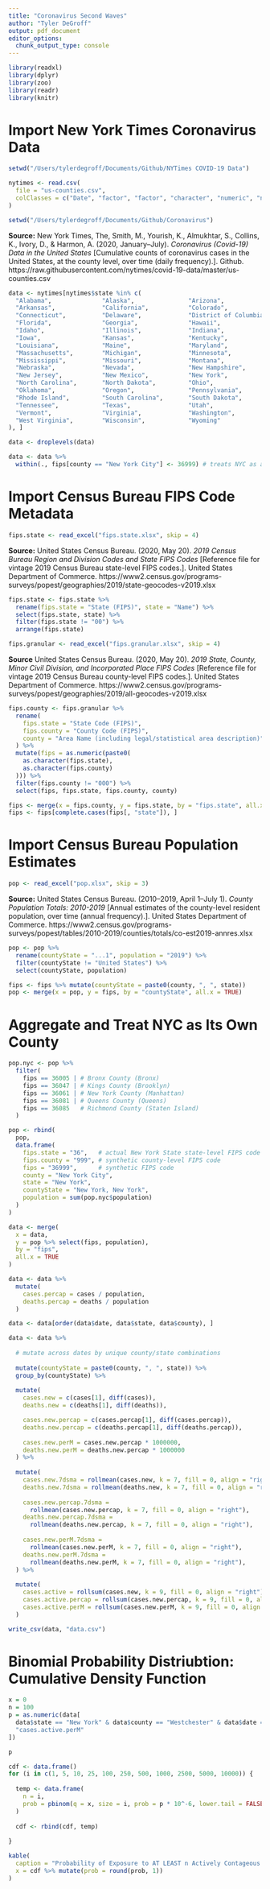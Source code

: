 ```yaml
---
title: "Coronavirus Second Waves"
author: "Tyler DeGroff"
output: pdf_document
editor_options: 
  chunk_output_type: console
---
```


```r
library(readxl)
library(dplyr)
library(zoo)
library(readr)
library(knitr)
```

# Import New York Times Coronavirus Data

```r
setwd("/Users/tylerdegroff/Documents/Github/NYTimes COVID-19 Data")

nytimes <- read.csv(
  file = "us-counties.csv",
  colClasses = c("Date", "factor", "factor", "character", "numeric", "numeric")
)

setwd("/Users/tylerdegroff/Documents/Github/Coronavirus")
```

**Source:** New York Times, The, Smith, M., Yourish, K., Almukhtar, S., Collins, K., Ivory, D., & Harmon, A. (2020, January–July). *Coronavirus (Covid-19) Data in the United States* [Cumulative counts of coronavirus cases in the United States, at the county level, over time (daily frequency).]. Github. https://raw.githubusercontent.com/nytimes/covid-19-data/master/us-counties.csv

\bigskip

```r
data <- nytimes[nytimes$state %in% c(
  "Alabama",              "Alaska",               "Arizona", 
  "Arkansas",             "California",           "Colorado", 
  "Connecticut",          "Delaware",             "District of Columbia", 
  "Florida",              "Georgia",              "Hawaii", 
  "Idaho",                "Illinois",             "Indiana", 
  "Iowa",                 "Kansas",               "Kentucky", 
  "Louisiana",            "Maine",                "Maryland",
  "Massachusetts",        "Michigan",             "Minnesota", 
  "Mississippi",          "Missouri",             "Montana",
  "Nebraska",             "Nevada",               "New Hampshire", 
  "New Jersey",           "New Mexico",           "New York",
  "North Carolina",       "North Dakota",         "Ohio", 
  "Oklahoma",             "Oregon",               "Pennsylvania",
  "Rhode Island",         "South Carolina",       "South Dakota", 
  "Tennessee",            "Texas",                "Utah", 
  "Vermont",              "Virginia",             "Washington", 
  "West Virginia",        "Wisconsin",            "Wyoming"
), ]

data <- droplevels(data)

data <- data %>% 
  within(., fips[county == "New York City"] <- 36999) # treats NYC as a county
```

# Import Census Bureau FIPS Code Metadata

```r
fips.state <- read_excel("fips.state.xlsx", skip = 4)
```

**Source:** United States Census Bureau. (2020, May 20). *2019 Census Bureau Region and Division Codes and State FIPS Codes* [Reference file for vintage 2019 Census Bureau state-level FIPS codes.]. United States Department of Commerce. https://www2.census.gov/programs-surveys/popest/geographies/2019/state-geocodes-v2019.xlsx

\bigskip

```r
fips.state <- fips.state %>%
  rename(fips.state = "State (FIPS)", state = "Name") %>%
  select(fips.state, state) %>%
  filter(fips.state != "00") %>%
  arrange(fips.state)
```

```r
fips.granular <- read_excel("fips.granular.xlsx", skip = 4)
```

**Source** United States Census Bureau. (2020, May 20). *2019 State, County, Minor Civil Division, and Incorporated Place FIPS Codes* [Reference file for vintage 2019 Census Bureau county-level FIPS codes.]. United States Department of Commerce. https://www2.census.gov/programs-surveys/popest/geographies/2019/all-geocodes-v2019.xlsx

\bigskip

```r
fips.county <- fips.granular %>%
  rename(
    fips.state = "State Code (FIPS)", 
    fips.county = "County Code (FIPS)",
    county = "Area Name (including legal/statistical area description)"
  ) %>%
  mutate(fips = as.numeric(paste0(
    as.character(fips.state), 
    as.character(fips.county)
  ))) %>%
  filter(fips.county != "000") %>%
  select(fips, fips.state, fips.county, county)
```

```r
fips <- merge(x = fips.county, y = fips.state, by = "fips.state", all.x = TRUE)
fips <- fips[complete.cases(fips[, "state"]), ]
```

# Import Census Bureau Population Estimates

```r
pop <- read_excel("pop.xlsx", skip = 3)
```

**Source:** United States Census Bureau. (2010–2019, April 1–July 1). *County Population Totals: 2010-2019* [Annual estimates of the county-level resident population, over time (annual frequency).]. United States Department of Commerce. https://www2.census.gov/programs-surveys/popest/tables/2010-2019/counties/totals/co-est2019-annres.xlsx

```r
pop <- pop %>%
  rename(countyState = "...1", population = "2019") %>%
  filter(countyState != "United States") %>%
  select(countyState, population)
```

```r
fips <- fips %>% mutate(countyState = paste0(county, ", ", state))
pop <- merge(x = pop, y = fips, by = "countyState", all.x = TRUE)
```

# Aggregate and Treat NYC as Its Own County

```r
pop.nyc <- pop %>%
  filter(
    fips == 36005 | # Bronx County (Bronx)
    fips == 36047 | # Kings County (Brooklyn)
    fips == 36061 | # New York County (Manhattan)
    fips == 36081 | # Queens County (Queens)
    fips == 36085   # Richmond County (Staten Island)
  )

pop <- rbind(
  pop,
  data.frame(
    fips.state = "36",   # actual New York State state-level FIPS code
    fips.county = "999", # synthetic county-level FIPS code
    fips = "36999",      # synthetic FIPS code
    county = "New York City",
    state = "New York",
    countyState = "New York, New York",
    population = sum(pop.nyc$population)
  )
)
```

```r
data <- merge(
  x = data, 
  y = pop %>% select(fips, population), 
  by = "fips", 
  all.x = TRUE
)

data <- data %>%
  mutate(
    cases.percap = cases / population,
    deaths.percap = deaths / population
  )

data <- data[order(data$date, data$state, data$county), ]

data <- data %>%
  
  # mutate across dates by unique county/state combinations
  
  mutate(countyState = paste0(county, ", ", state)) %>%
  group_by(countyState) %>%
  
  mutate(
    cases.new = c(cases[1], diff(cases)),
    deaths.new = c(deaths[1], diff(deaths)),

    cases.new.percap = c(cases.percap[1], diff(cases.percap)),
    deaths.new.percap = c(deaths.percap[1], diff(deaths.percap)),
    
    cases.new.perM = cases.new.percap * 1000000,
    deaths.new.perM = deaths.new.percap * 1000000
  ) %>%
  
  mutate(
    cases.new.7dsma = rollmean(cases.new, k = 7, fill = 0, align = "right"),
    deaths.new.7dsma = rollmean(deaths.new, k = 7, fill = 0, align = "right"),
    
    cases.new.percap.7dsma = 
      rollmean(cases.new.percap, k = 7, fill = 0, align = "right"),
    deaths.new.percap.7dsma = 
      rollmean(deaths.new.percap, k = 7, fill = 0, align = "right"),
    
    cases.new.perM.7dsma = 
      rollmean(cases.new.perM, k = 7, fill = 0, align = "right"),
    deaths.new.perM.7dsma = 
      rollmean(deaths.new.perM, k = 7, fill = 0, align = "right"),
  ) %>%
  
  mutate(
    cases.active = rollsum(cases.new, k = 9, fill = 0, align = "right"),
    cases.active.percap = rollsum(cases.new.percap, k = 9, fill = 0, align = "right"),
    cases.active.perM = rollsum(cases.new.perM, k = 9, fill = 0, align = "right")
  )
```

```r
write_csv(data, "data.csv")
```

\newpage

# Binomial Probability Distriubtion: Cumulative Density Function

```r
x = 0
n = 100
p = as.numeric(data[
  data$state == "New York" & data$county == "Westchester" & data$date == max(data$date),
  "cases.active.perM"
])
```

```r
p
```

\begin{align}
1 - P \left( q > x | n, prob \right) &= 1 - {n \choose x} \cdot prob^x \cdot \left( 1 - prob \right)^{\left(n - x\right)} \\
1 - P \left( q > `r x` | n = `r n`, prob = `r round(p, 0)` \cdot 10^{-6} \right) &= 1 - \frac{`r n`!}{`r x`! \left( `r n` - `r x` \right) !} \cdot \left( `r round(p, 0)` \cdot 10^{-6} \right) ^ `r x` \cdot \left ( 1 - `r round(p, 0)` \cdot 10^{-6} \right)^{\left(`r n` - `r x`\right)}
\end{align}

```r
cdf <- data.frame()
for (i in c(1, 5, 10, 25, 100, 250, 500, 1000, 2500, 5000, 10000)) {
  
  temp <- data.frame(
    n = i, 
    prob = pbinom(q = x, size = i, prob = p * 10^-6, lower.tail = FALSE) * 100
  )
  
  cdf <- rbind(cdf, temp)
  
}
```

```r
kable(
  caption = "Probability of Exposure to AT LEAST n Actively Contageous Persons. Assumes 9-Day Infectious Period",
  x = cdf %>% mutate(prob = round(prob, 1))
)
```
